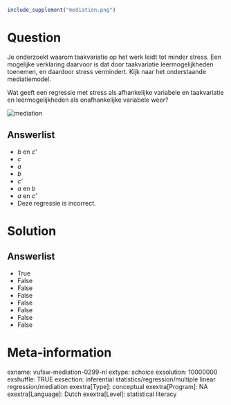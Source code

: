 ```r
include_supplement("mediation.png")
```

Question
========
Je onderzoekt waarom taakvariatie op het werk leidt tot minder stress.
Een mogelijke verklaring daarvoor is dat door taakvariatie
leermogelijkheden toenemen, en daardoor stress vermindert. Kijk naar het
onderstaande mediatiemodel.  
  
Wat geeft een regressie met stress als afhankelijke variabele en
taakvariatie en leermogelijkheden als onafhankelijke variabele weer?  
  
  
<img src="mediation.png" class="fr-fic fr-dii" alt="mediation" />

Answerlist
----------
* *b* en *c'*
* *c*
* *a*
* *b*
* *c'*
* *a* en *b*
* *a* en *c'*
* Deze regressie is incorrect.

Solution
========










Answerlist
----------
* True
* False
* False
* False
* False
* False
* False
* False

Meta-information
================
exname: vufsw-mediation-0299-nl
extype: schoice
exsolution: 10000000
exshuffle: TRUE
exsection: inferential statistics/regression/multiple linear regression/mediation
exextra[Type]: conceptual
exextra[Program]: NA
exextra[Language]: Dutch
exextra[Level]: statistical literacy

